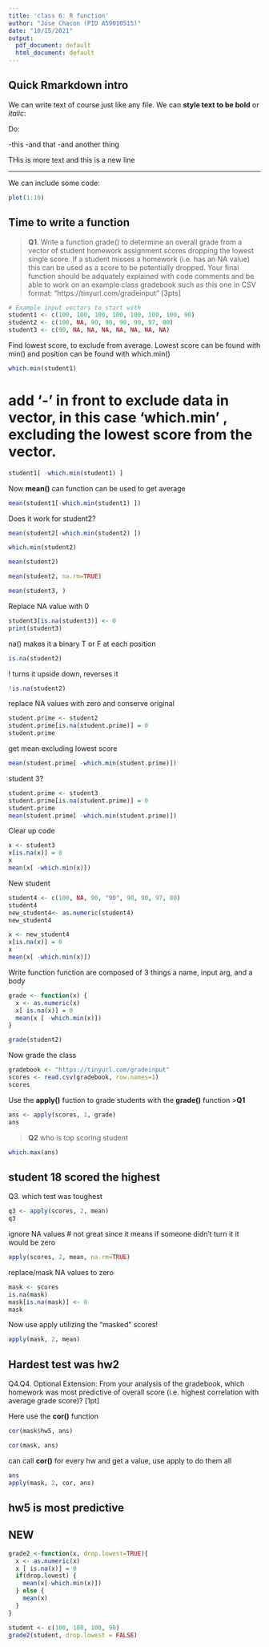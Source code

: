 ```yaml
---
title: 'class 6: R function'
author: "Jose Chacon (PID A59010515)"
date: "10/15/2021"
output:
  pdf_document: default
  html_document: default
---
```


## Quick Rmarkdown intro

We can write text of course just like any file. We can **style text to be bold** or *italic*:

Do:

-this
-and that
-and another thing

THis is more text
and this is a new line

---

We can include some code:

```r
plot(1:10)
```

## Time to write a function

>**Q1**. Write a function grade() to determine an overall grade from a vector of student homework
assignment scores dropping the lowest single score. If a student misses a homework (i.e. has an
NA value) this can be used as a score to be potentially dropped. Your final function should be
adquately explained with code comments and be able to work on an example class gradebook
such as this one in CSV format: “https://tinyurl.com/gradeinput” [3pts]

```r
# Example input vectors to start with
student1 <- c(100, 100, 100, 100, 100, 100, 100, 90)
student2 <- c(100, NA, 90, 90, 90, 90, 97, 80)
student3 <- c(90, NA, NA, NA, NA, NA, NA, NA)
```

Find lowest score, to exclude from average. Lowest score can be found with min() and position can be found with which.min()
```r
which.min(student1)
```

# add '-' in front to exclude data in vector, in this case 'which.min' , excluding the lowest score from the vector.

```r
student1[ -which.min(student1) ]
```

Now **mean()** can function can be used to get average

```r
mean(student1[-which.min(student1) ])
```

Does it work for student2?

```r
mean(student2[-which.min(student2) ])
```
```r
which.min(student2)
```
```r
mean(student2)
```

```r
mean(student2, na.rm=TRUE)
```
```r
mean(student3, )
```

Replace NA value with 0


```r
student3[is.na(student3)] <- 0
print(student3)
```

na() makes it a binary T or F at each position

```r
is.na(student2)
```

! turns it upside down, reverses it
```r
!is.na(student2)

```

replace NA values with zero and conserve original
```r
student.prime <- student2
student.prime[is.na(student.prime)] = 0
student.prime
```

get mean excluding lowest score

```r
mean(student.prime[ -which.min(student.prime)])
```
 
 student 3?
 
```r
student.prime <- student3
student.prime[is.na(student.prime)] = 0
student.prime
mean(student.prime[ -which.min(student.prime)])


```

Clear up code
```r
x <- student3
x[is.na(x)] = 0
x
mean(x[ -which.min(x)])
```
 
 
 New student
```r
student4 <- c(100, NA, 90, "90", 90, 90, 97, 80)
student4
new_student4<- as.numeric(student4)
new_student4
```
 
```r
x <- new_student4
x[is.na(x)] = 0
x
mean(x[ -which.min(x)])
```
Write function 
function are composed of 3 things
a name, input arg, and a body
```r
grade <- function(x) {
  x <- as.numeric(x)
  x[ is.na(x)] = 0
  mean(x [ -which.min(x)])
}
```
 
```r
grade(student2)
```

Now grade the class

```r
gradebook <- "https://tinyurl.com/gradeinput"
scores <- read.csv(gradebook, row.names=1)
scores
```

Use the  **apply()**  fuction to grade students with the **grade()** function
>**Q1**

```r
ans <- apply(scores, 1, grade)
ans
```

> **Q2**  who is top scoring student

```r
which.max(ans)
```
## student 18 scored the highest
Q3. which test was toughest

```r
q3 <- apply(scores, 2, mean)
q3
```

ignore NA values # not great since it means if someone didn't turn it it would be zero
```r
apply(scores, 2, mean, na.rm=TRUE)
```
replace/mask NA values to zero
```r
mask <- scores
is.na(mask)
mask[is.na(mask)] <- 0
mask
```


Now use apply utilizing the "masked" scores!
```r
apply(mask, 2, mean)

```
## Hardest test was hw2
Q4.Q4. Optional Extension: From your analysis of the gradebook, which homework was most
predictive of overall score (i.e. highest correlation with average grade score)? [1pt]

Here use the **cor()** function
```r
cor(mask$hw5, ans)
```

```r
cor(mask, ans)
```

can call **cor()** for every hw and get a value, use apply to do them all

```r
ans
apply(mask, 2, cor, ans) 
```

## hw5 is most predictive


## NEW
```r
grade2 <-function(x, drop.lowest=TRUE){
  x <- as.numeric(x)
  x [ is.na(x)] = 0
  if(drop.lowest) {
    mean(x[-which.min(x)])
  } else {
    mean(x)
  }
} 
```

```r
student <- c(100, 100, 100, 90)
grade2(student, drop.lowest = FALSE)
```

